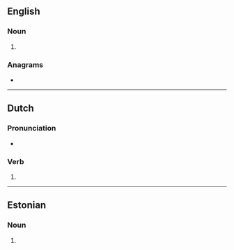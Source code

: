 ==English==

===Noun===
{{head|en|noun form}}

# {{plural of|en|vee}}

===Anagrams===
* {{anagrams|en|a=eesv|EVEs|EVSE|Eves|eves}}

----

==Dutch==

===Pronunciation===
* {{audio|nl|Nl-vees.ogg|Audio}}

===Verb===
{{head|nl|verb form}}

# {{nl-verb form of|n=sg|t=past|m=ind|vijzen}}

----

==Estonian==

===Noun===
{{head|et|noun form}}

# {{noun form of|et|vesi||ine|s}}